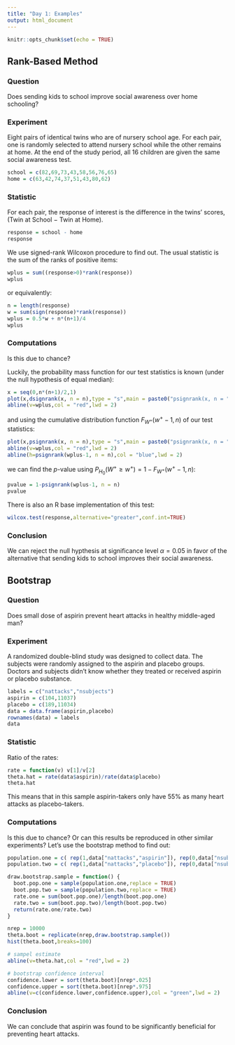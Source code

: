 ```yaml
---
title: "Day 1: Examples"
output: html_document
---
```


```r
knitr::opts_chunk$set(echo = TRUE)
```

## Rank-Based Method

### Question

Does sending kids to school improve social awareness over home schooling?

### Experiment

Eight pairs of identical twins who are of nursery school age. For each pair, one is randomly selected to attend nursery school while the other remains at home. At the end of the study period, all 16 children are given the same social awareness test.

```r
school = c(82,69,73,43,58,56,76,65)
home = c(63,42,74,37,51,43,80,62)
```

### Statistic

For each pair, the response of interest is the difference in the twins’ scores, (Twin at School − Twin at Home).

```r
response = school - home
response
```

We use signed-rank Wilcoxon procedure to find out.
The usual statistic is the sum of the ranks of positive items:

```r
wplus = sum((response>0)*rank(response))
wplus
```

or equivalently:

```r
n = length(response)
w = sum(sign(response)*rank(response))
wplus = 0.5*w + n*(n+1)/4
wplus
```

### Computations

Is this due to chance?

Luckily, the probability mass function for our test statistics is known (under the null hypothesis of equal median):

```r
x = seq(0,n*(n+1)/2,1)
plot(x,dsignrank(x, n = n),type = "s",main = paste0("psignrank(x, n = ", n, ")"))
abline(v=wplus,col = "red",lwd = 2)
```

and using the cumulative distribution function $F_{W^+}(w^+-1,n)$ of our test statistics:

```r
plot(x,psignrank(x, n = n),type = "s",main = paste0("psignrank(x, n = ", n, ")"))
abline(v=wplus,col = "red",lwd = 2)
abline(h=psignrank(wplus-1, n = n),col = "blue",lwd = 2)
```

we can find the $p$-value using $P_{H_0}(W^+ \ge w^+) = 1 - F_{W^+}(w^+ - 1,n)$:

```r
pvalue = 1-psignrank(wplus-1, n = n)
pvalue
```

There is also an R base implementation of this test:

```r
wilcox.test(response,alternative="greater",conf.int=TRUE)
```

### Conclusion

We can reject the null hypthesis at significance level $\alpha = 0.05$ in favor of the alternative that sending kids to school improves their social awareness.

## Bootstrap

### Question

Does small dose of aspirin prevent heart attacks in healthy middle-aged man?

### Experiment

A randomized double-blind study was designed to collect data. The subjects were randomly assigned to the aspirin and placebo groups. Doctors and subjects didn't know whether they treated or received aspirin or placebo substance.

```r
labels = c("nattacks","nsubjects")
aspirin = c(104,11037)
placebo = c(189,11034)
data = data.frame(aspirin,placebo)
rownames(data) = labels
data
```

### Statistic

Ratio of the rates:

```r
rate = function(v) v[1]/v[2]
theta.hat = rate(data$aspirin)/rate(data$placebo)
theta.hat
```

This means that in this sample aspirin-takers only have 55% as many heart attacks as placebo-takers.

### Computations

Is this due to chance? Or can this results be reproduced in other similar experiments? 
Let's use the bootstrap method to find out:

```r
population.one = c( rep(1,data["nattacks","aspirin"]), rep(0,data["nsubjects","aspirin"]-data["nattacks","aspirin"]) )
population.two = c( rep(1,data["nattacks","placebo"]), rep(0,data["nsubjects","placebo"]-data["nattacks","placebo"]) )

draw.bootstrap.sample = function() {
  boot.pop.one = sample(population.one,replace = TRUE)
  boot.pop.two = sample(population.two,replace = TRUE)
  rate.one = sum(boot.pop.one)/length(boot.pop.one)
  rate.two = sum(boot.pop.two)/length(boot.pop.two)
  return(rate.one/rate.two)
}

nrep = 10000
theta.boot = replicate(nrep,draw.bootstrap.sample())
hist(theta.boot,breaks=100)

# sampel estimate
abline(v=theta.hat,col = "red",lwd = 2)

# bootstrap confidence interval
confidence.lower = sort(theta.boot)[nrep*.025]
confidence.upper = sort(theta.boot)[nrep*.975]
abline(v=c(confidence.lower,confidence.upper),col = "green",lwd = 2)
```

### Conclusion

We can conclude that aspirin was found to be significantly beneficial for preventing heart attacks.
